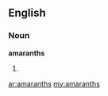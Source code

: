==English==

===Noun===
'''amaranths'''

# {{plural of|[[amaranth]]}}

[[ar:amaranths]]
[[my:amaranths]]